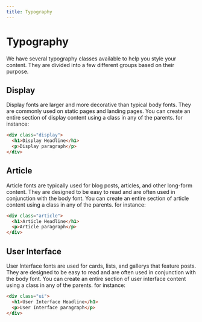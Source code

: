 ```yaml
---
title: Typography
---
```


# Typography

We have several typography classes available to help you style your content. They are divided into a few different groups based on their purpose.

## Display

Display fonts are larger and more decorative than typical body fonts. They are commonly used on static pages and landing pages. You can create an entire section of display content using a class in any of the parents. for instance:

```html
<div class="display">
  <h1>Display Headline</h1>
  <p>Display paragraph</p>
</div>
```

## Article

Article fonts are typically used for blog posts, articles, and other long-form content. They are designed to be easy to read and are often used in conjunction with the body font. You can create an entire section of article content using a class in any of the parents. for instance:

```html
<div class="article">
  <h1>Article Headline</h1>
  <p>Article paragraph</p>
</div>
```

## User Interface 

User Interface fonts are used for cards, lists, and gallerys that feature posts. They are designed to be easy to read and are often used in conjunction with the body font. You can create an entire section of user interface content using a class in any of the parents. for instance:

```html
<div class="ui">
  <h1>User Interface Headline</h1>
  <p>User Interface paragraph</p>
</div>
```